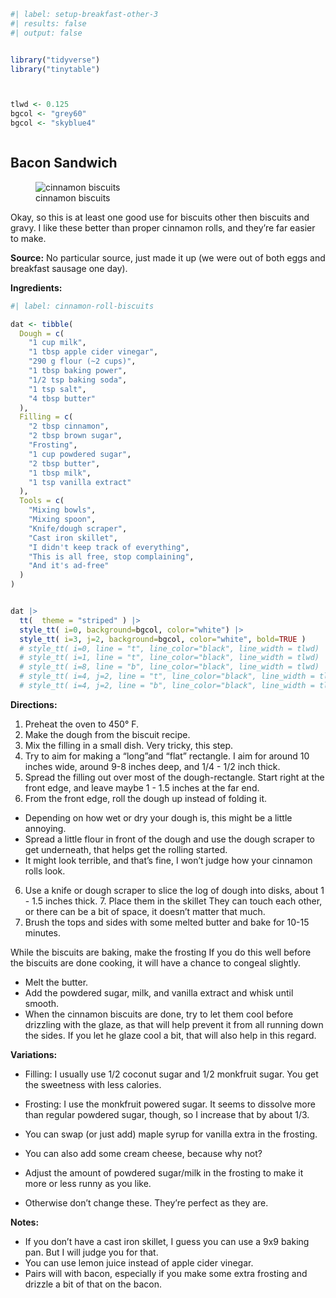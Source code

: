 

```r
#| label: setup-breakfast-other-3
#| results: false
#| output: false


library("tidyverse")
library("tinytable")



tlwd <- 0.125
bgcol <- "grey60"
bgcol <- "skyblue4"



```



## Bacon Sandwich

![cinnamon biscuits](../../images/cinnamon_biscuits.jpg)


Okay, so this is at least one good use for biscuits other then biscuits and gravy. I like these better than proper cinnamon rolls, and they're far easier to make.


**Source:** No particular source, just made it up (we were out of both eggs and breakfast sausage one day).


**Ingredients:**


```r
#| label: cinnamon-roll-biscuits

dat <- tibble(
  Dough = c(
    "1 cup milk",
    "1 tbsp apple cider vinegar",
    "290 g flour (~2 cups)",
    "1 tbsp baking power",
    "1/2 tsp baking soda",
    "1 tsp salt",
    "4 tbsp butter"
  ),
  Filling = c(
    "2 tbsp cinnamon",
    "2 tbsp brown sugar",
    "Frosting",
    "1 cup powdered sugar",
    "2 tbsp butter",
    "1 tbsp milk",
    "1 tsp vanilla extract"
  ),
  Tools = c(
    "Mixing bowls",
    "Mixing spoon",
    "Knife/dough scraper",
    "Cast iron skillet",
    "I didn't keep track of everything",
    "This is all free, stop complaining",
    "And it's ad-free"
  )
)


dat |> 
  tt(  theme = "striped" ) |> 
  style_tt( i=0, background=bgcol, color="white") |> 
  style_tt( i=3, j=2, background=bgcol, color="white", bold=TRUE )
  # style_tt( i=0, line = "t", line_color="black", line_width = tlwd) |> 
  # style_tt( i=1, line = "t", line_color="black", line_width = tlwd) |> 
  # style_tt( i=8, line = "b", line_color="black", line_width = tlwd) |> 
  # style_tt( i=4, j=2, line = "t", line_color="black", line_width = tlwd )  |> 
  # style_tt( i=4, j=2, line = "b", line_color="black", line_width = tlwd )  |> 


```



**Directions:**

1. Preheat the oven to 450° F.
2. Make the dough from the biscuit recipe.
3. Mix the filling in a small dish. Very tricky, this step.
4. Try to aim for making a “long”and "flat" rectangle. I aim for around 10 inches wide, around 9-8 inches deep, and 1/4 - 1/2 inch thick.
5. Spread the filling out over most of the dough-rectangle. Start right at the front edge, and leave maybe 1 - 1.5 inches at the far end.
6. From the front edge, roll the dough up instead of folding it.
  - Depending on how wet or dry your dough is, this might be a little annoying.
  - Spread a little flour in front of the dough and use the dough scraper to get underneath, that helps get the rolling started.
  - It might look terrible, and that’s fine, I won’t judge how your cinnamon rolls look.
6. Use a knife or dough scraper to slice the log of dough into disks, about 1 - 1.5 inches thick. 7. Place them in the skillet They can touch each other, or there can be a bit of space, it doesn’t matter that much.
8. Brush the tops and sides with some melted butter and bake for 10-15 minutes.


While the biscuits are baking, make the frosting If you do this well before the biscuits are done cooking, it will have a chance to congeal slightly.

- Melt the butter.
- Add the powdered sugar, milk, and vanilla extract and whisk until smooth.
- When the cinnamon biscuits are done, try to let them cool before drizzling with the glaze, as that will help prevent it from all running down the sides. If you let he glaze cool a bit, that will also help in this regard.



**Variations:**

- Filling: I usually use 1/2 coconut sugar and 1/2 monkfruit sugar. You get the sweetness with less calories.
- Frosting: I use the monkfruit powered sugar. It seems to dissolve more than regular powdered sugar, though, so I increase that by about 1/3.

- You can swap (or just add) maple syrup for vanilla extra in the frosting.
- You can also add some cream cheese, because why not?
- Adjust the amount of powdered sugar/milk in the frosting to make it more or less runny as you like.
- Otherwise don't change these. They're perfect as they are.



**Notes:**

- If you don't have a cast iron skillet, I guess you can use a 9x9 baking pan. But I will judge you for that.
- You can use lemon juice instead of apple cider vinegar.
- Pairs will with bacon, especially if you make some extra frosting and drizzle a bit of that on the bacon.










